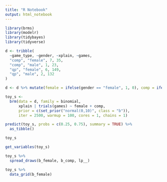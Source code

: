 ```yaml
---
title: "R Notebook"
output: html_notebook
---
```


```r
library(brms)
library(modelr)
library(tidybayes)
library(tidyverse)
```

```r
d <- tribble(
  ~game_type, ~gender, ~xplain, ~games,
  "comp", "female", 7, 35,
  "comp", "male", 1, 23,
  "qp", "female", 6, 149,
  "qp", "male", 2, 132
)
```

```r
d <- d %>% mutate(female = ifelse(gender == "female", 1, 0), comp = ifelse(game_type == "comp", 1, 0))
```

```r
toy_s <- 
  brm(data = d, family = binomial,
      xplain | trials(games) ~ female + comp,
      prior = c(set_prior("normal(0,10)", class = "b")),
      iter = 2500, warmup = 100, cores = 1, chains = 1)      
```

```r
predict(toy_s, probs = c(0.25, 0.75), summary = TRUE) %>%
  as_tibble()
```

```r
toy_s
```


```r
get_variables(toy_s)
```

```r
toy_s %>%
  spread_draws(b_female, b_comp, lp__)
```

```r
toy_s %>%
  data_grid(b_female)
```

